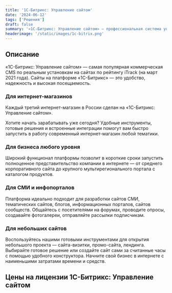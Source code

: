 ```yaml
---
title: '1C-Битрикс: Управление сайтом'
date: '2024-06-12'
tags: ['Решения']
draft: false
summary: '«1С-Битрикс: Управление сайтом» — профессиональная система управления веб-проектами, универсальный программный продукт для создания, поддержки и успешного развития сайтов и интернет-магазинов любого уровня.'
headerimage: '/static/images/1c-bitrix.png'
---
```


## Описание

«1С-Битрикс: Управление сайтом» — самая популярная коммерческая CMS по реальным установкам на сайтах по рейтингу iTrack (на март 2021 года). Сайты на платформе «1С-Битрикс» — это удобство, надежность и высокая посещаемость.

### Для интернет-магазинов

Каждый третий интернет-магазин в России сделан на «1С-Битрикс: Управление сайтом».

Хотите начать зарабатывать уже сегодня? Удобные инструменты, готовые решения и встроенные интеграции помогут вам быстро запустить в работу современный интернет-магазин любой тематики.

### Для бизнеса любого уровня

Широкий функционал платформы позволит в короткие сроки запустить полноценное представительство компании в интернете — от среднего корпоративного сайта до крупного мультирегионального портала с каталогом продуктов.

### Для СМИ и инфопорталов

Платформа идеально подходит для разработки сайтов СМИ, тематических сайтов, блогов, информационных порталов, сайтов сообществ. Общайтесь с посетителями на форумах, проводите опросы, создавайте фотогалереи, отправляйте рассылки подписчикам.

### Для небольших сайтов

Воспользуйтесь нашими готовыми инструментами для открытия небольшого проекта — сайта-визитки, промо-сайта, лендинга. Выбирайте готовое решение или создайте сайт сами за считанные часы с помощью удобного конструктора. Начните свой бизнес в интернете с наименьшими затратами времени и средств.

## Цены на лицензии 1С-Битрикс: Управление сайтом
